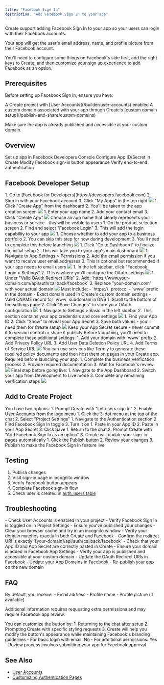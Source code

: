 ```yaml
---
title: "Facebook Sign In"
description: "Add Facebook Sign In to your app"
---
```


Create support adding Facebook Sign In to your app so your users can login with their Facebook accounts.

Your app will get the user's email address, name, and profile picture from their Facebook account.

You'll need to configure some things on Facebook's side first, add the right keys to Create, and then customize your sign up experience to add Facebook as an option.

## Prerequisites

Before setting up Facebook Sign In, ensure you have:

<Check>
  A Create project with [User Accounts](/builder/user-accounts) enabled
</Check>

<Check>
  A custom domain associated with your app through Create's [custom domain setup](/publish-and-share/custom-domains)

  Make sure the app is already published and accessible at your custom domain.
</Check>

## Overview

<CardGroup cols={2}>
  <Card title="Create Facebook App" icon="key">
    Set up app in Facebook Developers Console
  </Card>
  <Card title="Add to Create Project" icon="plug">
    Configure App ID/Secret in Create
  </Card>
  <Card title="Customize Sign-In" icon="pencil">
    Modify Facebook sign-in button appearance
  </Card>
  <Card title="Test Flow" icon="check-circle">
    Verify end-to-end authentication
  </Card>
</CardGroup>

## Facebook Developer Setup

<Steps>
  <Step title="Access Facebook Developers">
    1. Go to [Facebook for Developers](https://developers.facebook.com)
    2. Sign in with your Facebook account
    3. Click "My Apps" in the top right
    <img src="/images/auth/facebook/1-signindevelopers.png" style={{ borderRadius: '0.5rem' }} />
  </Step>

  <Step title="Create New App">
    1. Click "Create App" from the dashboard
    2. You'll be taken to the app creation screen
    <img src="/images/auth/facebook/2-createapp.png" style={{ borderRadius: '0.5rem' }} />
  </Step>

  <Step title="Configure App Details">
    1. Enter your app name
    2. Add your contact email
    3. Click "Create App"
    <img src="/images/auth/facebook/3-namecontact.png" style={{ borderRadius: '0.5rem' }} />
    <Warning>
      Choose an app name that clearly represents your business or service - this will be visible to users
    </Warning>
  </Step>

  <Step title="Add Facebook Login">
    1. On the product selection screen
    2. Find and select "Facebook Login"
    3. This will add the login capability to your app
    <img src="/images/auth/facebook/4-choosefblogin.png" style={{ borderRadius: '0.5rem' }} />
  </Step>

  <Step title="Business Portfolio Setup">
    1. Choose whether to add your app to a business portfolio
    2. You can skip this step for now during development
    3. You'll need to complete this before launching
    <img src="/images/auth/facebook/5-businessportfolios.png" style={{ borderRadius: '0.5rem' }} />
  </Step>

  <Step title="Complete Initial Setup">
    1. Click "Go to Dashboard" to finalize the initial setup
    2. This will take you to your app's main dashboard
    <img src="/images/auth/facebook/6-finalize.png" style={{ borderRadius: '0.5rem' }} />
  </Step>

  <Step title="Configure Email Permission (Optional)">
    1. Navigate to App Settings > Permissions
    2. Add the email permission if you want to receive user email addresses
    3. This is optional but recommended if your app needs to email users
    <img src="/images/auth/facebook/7-permissionsaddemail.png" style={{ borderRadius: '0.5rem' }} />
  </Step>

  <Step title="Access Settings">
    1. In the left sidebar, click "Facebook Login > Settings"
    2. This is where you'll configure the OAuth settings
    <img src="/images/auth/facebook/8-settings.png" style={{ borderRadius: '0.5rem' }} />
  </Step>

  <Step title="Configure OAuth Redirect URI">
    1. Under "Valid OAuth Redirect URIs"
    2. Add: `https://www.your-domain.com/api/auth/callback/facebook`
    3. Replace "your-domain.com" with your actual domain
    <img src="/images/auth/facebook/9-oauthredirecturi.png" style={{ borderRadius: '0.5rem' }} />
    <Warning>
      Must include:
      - `https://` protocol
      - `www` prefix in the domain
      - Exact domain used in Create's custom domain settings
      - Valid CNAME record for `www` subdomain in DNS
    </Warning>
  </Step>

  <Step title="Save OAuth Settings">
    1. Scroll to the bottom of the settings page
    2. Click "Save Changes" to store your OAuth configuration
    <img src="/images/auth/facebook/10-savechanges.png" style={{ borderRadius: '0.5rem' }} />
  </Step>

  <Step title="Go to Basic Settings">
    1. Navigate to Settings > Basic in the left sidebar
    2. This section contains your app credentials and core settings
    <img src="/images/auth/facebook/11-basicsettings.png" style={{ borderRadius: '0.5rem' }} />
  </Step>

  <Step title="Copy App Credentials">
    1. Find your App ID
    2. Click "Show" to reveal your App Secret
    3. Save both values - you'll need them for Create setup
    <img src="/images/auth/facebook/12-copyidsecret.png" style={{ borderRadius: '0.5rem' }} />
    <Warning>
      Keep your App Secret secure - never commit it to version control or share it publicly
    </Warning>
  </Step>

  <Step title="Complete Basic Settings (Later)">
    <Note>
      Before launching, you'll need to complete these additional settings:
    </Note>
    1. Add your domain with `www` prefix
    2. Add Privacy Policy URL
    3. Add User Data Deletion Policy URL
    4. Add Terms of Service URL
    <img src="/images/auth/facebook/13-domainprivacydatadeletion.png" style={{ borderRadius: '0.5rem' }} />
    <Tip>
      You can use services like Termly to generate these required policy documents and then host them on pages in your Create app. 
    </Tip>
  </Step>

  <Step title="Business Verification (Later)">
    <Note>
      Required before launching your app:
    </Note>
    1. Complete the business verification process
    2. Provide required documentation
    3. Wait for Facebook's review
    <img src="/images/auth/facebook/14-businessverification.png" style={{ borderRadius: '0.5rem' }} />
  </Step>

  <Step title="Publish Your Facebook App (Later)">
    <Note>
      Final step before going live:
    </Note>
    1. Navigate to the App Dashboard
    2. Switch your app from Development to Live mode
    3. Complete any remaining verification steps
    <img src="/images/auth/facebook/15-publish.png" style={{ borderRadius: '0.5rem' }} />
  </Step>
</Steps>

## Add to Create Project

<Steps>
  <Step title="Enable User Accounts">
    You have two options:
    1. Prompt Create with "Let users sign in"
    2. Enable User Accounts from the logo menu
  </Step>

  <Step title="Access Project Settings">
    1. Click the 3-dot menu at the top of the chat
    2. Select "Project Settings"
  </Step>

  <Step title="Enable Facebook Sign In">
    1. Navigate to the Authentication section
    2. Find Facebook Sign In toggle
    3. Turn it on
  </Step>

  <Step title="Add Facebook Credentials">
    1. Paste in your App ID
    2. Paste in your App Secret
    3. Click Save
  </Step>

  <Step title="Add Sign In UI">
    1. Return to the chat
    2. Prompt Create with "Add Facebook Sign In as an option"
    3. Create will update your sign-in pages automatically
  </Step>

  <Step title="Publish Your App">
    1. Click the Publish button
    2. Review your changes
    3. Publish to make the Facebook Sign In feature live
  </Step>
</Steps>

## Testing

1. Publish changes
2. Visit sign-in page in incognito window
3. Verify Facebook button appears
4. Complete Facebook sign-in flow
5. Check user is created in [auth_users table](/builder/databases)

## Troubleshooting

<Accordion title="Facebook button not appearing">
  - Check User Accounts is enabled in your project
  - Verify Facebook Sign In is toggled on in Project Settings
  - Ensure you've published your changes
  - Clear your browser cache and try in an incognito window
</Accordion>

<Accordion title="Authentication fails">
  - Verify your domain matches exactly in both Create and Facebook
  - Confirm the redirect URI is exactly `[your-domain]/api/auth/callback/facebook`
  - Check that your App ID and App Secret are correctly pasted in Create
  - Ensure your domain is added in Facebook App Settings
  - Verify your app is published and accessible at your custom domain
</Accordion>

<Accordion title="Users can't sign in after domain change">
  - Update the OAuth Redirect URIs in Facebook
  - Update your App Domains in Facebook
  - Re-publish your app on the new domain
</Accordion>

## FAQ

<Accordion title="What user information do I get from Facebook?">
  By default, you receive:
  - Email address
  - Profile name
  - Profile picture (if available)
  
  Additional information requires requesting extra permissions and may require Facebook app review.
</Accordion>

<Accordion title="How do I customize the Facebook Sign In button?">
  You can customize the button by:
  1. Returning to the chat after setup
  2. Prompting Create with specific styling requests
  3. Create will help you modify the button's appearance while maintaining Facebook's branding guidelines
</Accordion>

<Accordion title="Do I need Facebook app review?">
  - For basic login with email: No
  - For additional permissions: Yes
  - Review process involves submitting your app for Facebook approval
</Accordion>

## See Also

- [User Accounts](/builder/user-accounts-v2)
- [Customizing Authentication Pages](/builder/user-accounts-v2#customizing-auth-pages)
